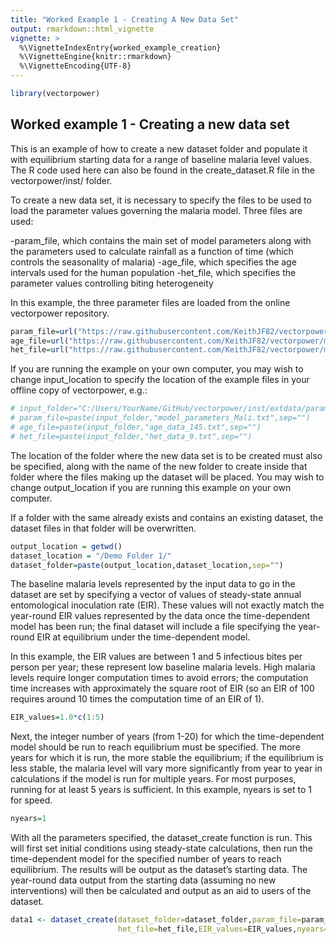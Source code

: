 ```yaml
---
title: "Worked Example 1 - Creating A New Data Set"
output: rmarkdown::html_vignette
vignette: >
  %\VignetteIndexEntry{worked_example_creation}
  %\VignetteEngine{knitr::rmarkdown}
  %\VignetteEncoding{UTF-8}
---
```


```r
library(vectorpower)
```

## Worked example 1 - Creating a new data set

This is an example of how to create a new dataset folder and populate it with equilibrium starting data for a range of baseline malaria level values. The R code used here can also be found in the create_dataset.R file in the vectorpower/inst/ folder.

To create a new data set, it is necessary to specify the files to be used to load the parameter values governing the malaria model. Three files are used: 

-param_file, which contains the main set of model parameters along with the parameters used to calculate
rainfall as a function of time (which controls the seasonality of malaria)
-age_file, which specifies the age intervals used for the human population
-het_file, which specifies the parameter values controlling biting heterogeneity

In this example, the three parameter files are loaded from the online vectorpower repository. 

```r
param_file=url("https://raw.githubusercontent.com/KeithJF82/vectorpower/master/inst/extdata/param_examples/model_parameters_Mali.txt")
age_file=url("https://raw.githubusercontent.com/KeithJF82/vectorpower/master/inst/extdata/param_examples/age_data_145.txt")
het_file=url("https://raw.githubusercontent.com/KeithJF82/vectorpower/master/inst/extdata/param_examples/het_data_9.txt")
```

If you are running the example on your own computer, you may wish to change input_location to specify the location of the example files in your offline copy of vectorpower, e.g.:
```r
# input_folder="C:/Users/YourName/GitHub/vectorpower/inst/extdata/param_examples/"
# param_file=paste(input_folder,"model_parameters_Mali.txt",sep="")
# age_file=paste(input_folder,"age_data_145.txt",sep="")
# het_file=paste(input_folder,"het_data_9.txt",sep="")
```

The location of the folder where the new data set is to be created must also be specified, along with the name of the new folder to create inside that folder where the files making up the dataset will be placed. You may wish to change output_location if you are running this example on your own computer.

If a folder with the same already exists and contains an existing dataset, the dataset files in that folder will be overwritten.

```r
output_location = getwd() 
dataset_location = "/Demo Folder 1/"
dataset_folder=paste(output_location,dataset_location,sep="")
```

The baseline malaria levels represented by the input data to go in the dataset are set by specifying a vector of values of steady-state annual entomological inoculation rate (EIR). These values will not exactly match the year-round EIR values represented by the data once the time-dependent model has been run; the final dataset will include a file specifying the year-round EIR at equilibrium under the time-dependent model.

In this example, the EIR values are between 1 and 5 infectious bites per person per year; these represent low baseline malaria levels. High malaria levels require longer computation times to avoid errors; the computation time increases with  approximately the square root of EIR (so an EIR of 100 requires around 10 times the computation time of an EIR of 1).

```r
EIR_values=1.0*c(1:5)
```

Next, the integer number of years (from 1-20) for which the time-dependent model should be run to reach equilibrium must be specified. The more years for which it is run, the more stable the equilibrium; if the equilibrium is less stable, the malaria level will vary more significantly from year to year in calculations if the model is run for multiple years. For most purposes, running for at least 5 years is sufficient. In this example, nyears is set to 1 for speed.

```r
nyears=1
```

With all the parameters specified, the dataset_create function is run. This will first set initial conditions using steady-state calculations, then run the time-dependent model for the specified number of years to reach equilibrium. The results will be output as the dataset's starting data. The year-round data output from the starting data (assuming no new interventions) will then be calculated and output as an aid to users of the dataset.

```r
data1 <- dataset_create(dataset_folder=dataset_folder,param_file=param_file,age_file=age_file,
                        het_file=het_file,EIR_values=EIR_values,nyears=nyears)
```
